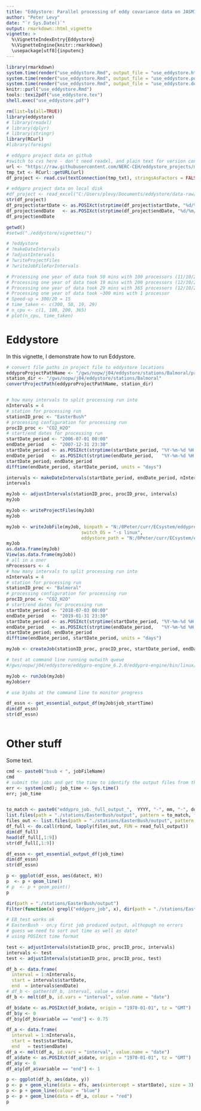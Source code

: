 ```yaml
---
title: "Eddystore: Parallel processing of eddy covariance data on JASMIN"
author: "Peter Levy"
date: "`r Sys.Date()`"
output: rmarkdown::html_vignette
vignette: >
  %\VignetteIndexEntry{Eddystore}
  %\VignetteEngine{knitr::rmarkdown}
  \usepackage[utf8]{inputenc}
---
```


<!--- { rendering -->
```r
library(rmarkdown)
system.time(render("use_eddystore.Rmd", output_file = "use_eddystore.html"))
system.time(render("use_eddystore.Rmd", output_file = "use_eddystore.pdf"))
system.time(render("use_eddystore.Rmd", output_file = "use_eddystore.docx"))
knitr::purl("use_eddystore.Rmd")
tools::texi2pdf("use_eddystore.tex")
shell.exec("use_eddystore.pdf")
```
<!--- } -->

<!--- { startup -->
```r
rm(list=ls(all=TRUE))
library(eddystore)
# library(readxl)
# library(dplyr)
# library(stringr)
library(RCurl)
#library(foreign)

# eddypro project data on github
#switch to cvs here - don't need readxl, and plain text for version control
url <- "https://raw.githubusercontent.com/NERC-CEH/eddystore_projects/master/df_eddystore_projects.csv"
tmp_txt <- RCurl::getURL(url)                
df_project <- read.csv(textConnection(tmp_txt), stringsAsFactors = FALSE)

# eddypro project data on local disk
#df_project <- read_excel("C:/Users/plevy/Documents/eddystore/data-raw/eddystore_proc_table.xlsx")
str(df_project)
df_project$startDate <- as.POSIXct(strptime(df_project$startDate, "%d/%m/%Y %H:%M"), tz = "UTC")
df_project$endDate   <- as.POSIXct(strptime(df_project$endDate, "%d/%m/%Y %H:%M"), tz = "UTC")
df_project$endDate

getwd()
#setwd("./eddystore/vignettes/")

# ?eddystore
# ?makeDateIntervals
# ?adjustIntervals
# ?writeProjectFiles
# ?writeJobFileForIntervals

# Processing one year of data took 50 mins with 100 processors (11/10/2018)
# Processing one year of data took 19 mins with 200 processors (12/10/2018)
# Processing one year of data took 29 mins with 365 processors (12/10/2018)
# Processing one year of data took ~300 mins with 1 processor
# Speed-up = 300/20 = 15
# time_taken <- c(300, 50, 19, 29)
# n_cpu <- c(1, 100, 200, 365)
# plot(n_cpu, time_taken)


```
<!--- } -->


# Eddystore
In this vignette, I demonstrate how to run Eddystore.

<!--- { convertProjectPath -->
```r
# convert file paths in project file to eddystore locations
eddyproProjectPathName <- "/gws/nopw/j04/eddystore/stations/Balmoral/projects/Balmoral.eddypro"
station_dir <- "/gws/nopw/j04/eddystore/stations/Balmoral"
convertProjectPath(eddyproProjectPathName, station_dir)
```
<!--- } -->

<!--- { make_job_request -->
```r

```
<!--- } -->

<!--- { run_example -->
```r
# how many intervals to split processing run into
nIntervals = 4
# station for processing run
stationID_proc <- "EasterBush"
# processing configuration for processing run
procID_proc <- "CO2_H2O"
# start/end dates for processing run
startDate_period <- "2006-07-01 00:00"
endDate_period   <- "2007-12-31 23:30"
startDate_period <- as.POSIXct(strptime(startDate_period, "%Y-%m-%d %H:%M"), tz = "UTC")
endDate_period   <- as.POSIXct(strptime(endDate_period,   "%Y-%m-%d %H:%M"), tz = "UTC")
startDate_period; endDate_period
difftime(endDate_period, startDate_period, units = "days")

intervals <- makeDateIntervals(startDate_period, endDate_period, nIntervals)
intervals

myJob <- adjustIntervals(stationID_proc, procID_proc, intervals)
myJob

myJob <- writeProjectFiles(myJob)
myJob

myJob <- writeJobFile(myJob, binpath = "N:/0Peter/curr/ECsystem/eddypro", 
                            switch_OS = "-s linux",
                            eddystore_path = "N:/0Peter/curr/ECsystem/eddystore")
myJob
as.data.frame(myJob)
View(as.data.frame(myJob))
# all in a oner
nProcessors <- 4
# how many intervals to split processing run into
nIntervals = 4
# station for processing run
stationID_proc <- "Balmoral"
# processing configuration for processing run
procID_proc <- "CO2_H2O"
# start/end dates for processing run
startDate_period <- "2018-07-03 00:00"
endDate_period   <- "2019-01-31 23:30"
startDate_period <- as.POSIXct(strptime(startDate_period, "%Y-%m-%d %H:%M"), tz = "UTC")
endDate_period   <- as.POSIXct(strptime(endDate_period,   "%Y-%m-%d %H:%M"), tz = "UTC")
startDate_period; endDate_period
difftime(endDate_period, startDate_period, units = "days")

myJob <- createJob(stationID_proc, procID_proc, startDate_period, endDate_period, nProcessors)

# test at command line running outwith queue
#/gws/nopw/j04/eddystore/eddypro-engine_6.2.0/eddypro-engine/bin/linux/eddypro_rp -s linux -e /gws/nopw/j04/eddystore/stations/EasterBush /gws/nopw/j04/eddystore/stations/EasterBush/projects/processing2.eddypro

myJob <- runJob(myJob)
myJob$err

# use bjobs at the command line to monitor progress

df_essn <- get_essential_output_df(myJob$job_startTime)
dim(df_essn)
str(df_essn)



```
<!--- } -->


# Other stuff
Some text.

<!--- { old_stuff -->
```r

cmd <- paste0("bsub < ", jobFileName)
cmd
# submit the jobs and get the time to identify the output files from this batch
err <- system(cmd); job_time <- Sys.time()
err; job_time


to_match <- paste0("eddypro_job._full_output_",  YYYY, "-", mm, "-", dd, "T", HH, substr(MM, 1, 1))
list.files(path = "./stations/EasterBush/output", pattern = to_match, full.names = TRUE)
files_out <- list.files(path = "./stations/EasterBush/output", pattern = to_match, full.names = TRUE)
df_full <- do.call(rbind, lapply(files_out, FUN = read_full_output))
dim(df_full)
head(df_full[,1:9])
str(df_full[,1:9])

df_essn <- get_essential_output_df(job_time)
dim(df_essn)
str(df_essn)

p <- ggplot(df_essn, aes(datect, H))
p  <- p + geom_line()
# p  <- p + geom_point()
p

dir(path = "./stations/EasterBush/output")
Filter(function(x) grepl("eddypro_job", x), dir(path = "./stations/EasterBush/output"))

# EB_test works ok
# EasterBush - on;y first job produced output, althopugh no errors
# guess we need to sort out time as well as date?
# using POSIXct time format

test <- adjustIntervals(stationID_proc, procID_proc, intervals)
intervals <- test
test <- adjustIntervals(stationID_proc, procID_proc, test)

df_b <- data.frame(
  interval = 1:nIntervals,
  start = intervals$startDate, 
  end  = intervals$endDate)
# df_b <- gather(df_b, interval, value = date)
df_b <- melt(df_b, id.vars = "interval", value.name = "date") 

df_b$date <- as.POSIXct(df_b$date, origin = "1970-01-01", tz = "GMT")
df_b$y <- 0
df_b$y[df_b$variable == "end"] <- 0.75

df_a <- data.frame(
  interval = 1:nIntervals,
  start = test$startDate, 
  end   = test$endDate)
df_a <- melt(df_a, id.vars = "interval", value.name = "date")
df_a$date <- as.POSIXct(df_a$date, origin = "1970-01-01", tz = "GMT")
df_a$y <- 0
df_a$y[df_a$variable == "end"] <- 1

p <- ggplot(df_b, aes(date, y)) 
p <- p + geom_vline(data = dfs, aes(xintercept = startDate), size = 3)
p <- p + geom_line(colour = "blue")
p <- p + geom_line(data = df_a, colour = "red")
p
```
<!--- } -->
